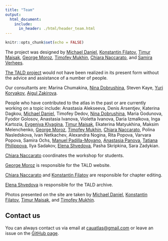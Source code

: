 ```yaml
---
title: "Team"
output:
  html_document:
    include:
      in_header: ./html/header_team.html
---
```


```r
knitr::opts_chunk$set(echo = FALSE)
```

The project was designed by [Michael Daniel](https://orcid.org/0000-0002-2091-5713), [Konstantin Filatov](https://orcid.org/0000-0002-0706-9161), [Timur Maisak](https://orcid.org/0000-0001-6794-0978), [George Moroz](https://orcid.org/0000-0003-1990-6083), [Timofey Mukhin](https://orcid.org/0000-0002-4637-0627), [Chiara Naccarato](https://orcid.org/0000-0003-0017-6316), and [Samira Verhees](https://orcid.org/0000-0002-3479-7420).

[The TALD project](https://ilcl.hse.ru/en/projects/) would not have been realized in its present form without the advice and assistance of a number of people.

Our consultants are: Marina Chumakina, [Nina Dobrushina](https://orcid.org/0000-0002-4559-4274), Steven Kaye, [Yuri Koryakov](https://orcid.org/0000-0003-3962-3312), [Aigul Zakirova](https://orcid.org/0000-0003-4780-2732).

People who have contributed to the atlas in the past or are currently working on a topic include: Anastasia Alekseeva, Denis Arsentjev, Katerina Dagkou, [Michael Daniel](https://orcid.org/0000-0002-2091-5713), Timofey Dedov, [Nina Dobrushina](https://orcid.org/0000-0002-4559-4274), Maria Godunova, Fyodor Golosov, Anastasia Ivanova, Violetta Ivanova, Daria Izmalkova, Inga Kartozia, [Evgeniya Klyagina](https://orcid.org/0000-0003-4720-8039), [Timur Maisak](https://orcid.org/0000-0001-6794-0978), Ekaterina Matyukhina, Maksim Melenchenko, [George Moroz](https://orcid.org/0000-0003-1990-6083), [Timofey Mukhin](https://orcid.org/0000-0002-4637-0627), [Chiara Naccarato](https://orcid.org/0000-0003-0017-6316), Polina Nasledskova, Ivan Netkachev, Alexandra Nogina, Rita Popova, Varvara Popova, Samira Ochs, [Manuel Padilla-Moyano](https://orcid.org/0000-0002-2051-2885), [Anastasia Panova](https://orcid.org/0000-0003-0793-671X), [Tatiana Philippova](https://orcid.org/0000-0002-9594-0833), Ilya Sadakov, [Elena Shvedova](https://orcid.org/0000-0002-1823-1582), Pasha Skripkina, Sara Zadykian.

[Chiara Naccarato](https://orcid.org/0000-0003-0017-6316) coordinates the workshop for students.

[George Moroz](https://orcid.org/0000-0003-1990-6083) is responsible for the TALD website.

[Chiara Naccarato](https://orcid.org/0000-0003-0017-6316) and [Konstantin Filatov](https://orcid.org/0000-0002-0706-9161) are responsible for chapter editing.

[Elena Shvedova](https://orcid.org/0000-0002-1823-1582) is responsible for the TALD archive.

Photos presented on the site are taken by [Michael Daniel](https://orcid.org/0000-0002-2091-5713), [Konstantin Filatov](https://orcid.org/0000-0002-0706-9161), [Timur Maisak](https://orcid.org/0000-0001-6794-0978), and [Timofey Mukhin](https://orcid.org/0000-0002-4637-0627).

## Contact us

You can always contact us via email at <cauatlas@gmail.com> or leave an issue on the [GitHub page](https://github.com/LingConLab/TALD).
